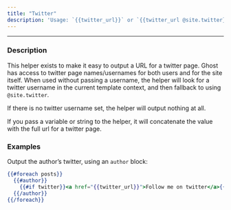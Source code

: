 ```yaml
---
title: "Twitter"
description: 'Usage: `{{twitter_url}}` or `{{twitter_url @site.twitter}}` or `{{twitter_url "myfavouritepage"}}`'
---
```


***

### Description

This helper exists to make it easy to output a URL for a twitter page. Ghost has access to twitter page names/usernames for both users and for the site itself. When used without passing a username, the helper will look for a twitter username in the current template context, and then fallback to using `@site.twitter`.

If there is no twitter username set, the helper will output nothing at all.

If you pass a variable or string to the helper, it will concatenate the value with the full url for a twitter page.

### Examples

Output the author’s twitter, using an `author` block:

```handlebars
{{#foreach posts}}
  {{#author}}
    {{#if twitter}}<a href="{{twitter_url}}">Follow me on twitter</a>{{/if}}
  {{/author}}
{{/foreach}}
```